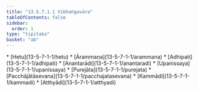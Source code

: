 ```yaml
---
title: "13.5.7.1.1 Vibhaṅgavāra"
tableOfContents: false
sidebar:
  order: 1
type: "tipitaka"
basket: "ab"
---
```



<DynamicBreadcrumb />



<TableOfContents>
* [Hetu](13-5-7-1-1/hetu)
* [Ārammaṇa](13-5-7-1-1/arammana)
* [Adhipati](13-5-7-1-1/adhipati)
* [Anantarādi](13-5-7-1-1/anantaradi)
* [Upanissaya](13-5-7-1-1/upanissaya)
* [Purejāta](13-5-7-1-1/purejata)
* [Pacchājātāsevana](13-5-7-1-1/pacchajatasevana)
* [Kammādi](13-5-7-1-1/kammadi)
* [Atthyādi](13-5-7-1-1/atthyadi)
</TableOfContents>